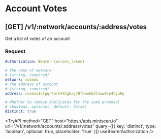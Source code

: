 # Account Votes

## **[GET]** /v1/:network/accounts/:address/votes

Get a list of votes of an account

### Request

```yaml filename="Headers"
Authorization: Bearer {access_token}
```

```yaml filename="Parameters"
# The name of network
# (string, required)
network: cosmos
# The address of account
# (string, required)
address: cosmos1clpqr4nrk4khgkxj78fcwwh6dl3uw4ep4tgu9q
```

```yaml filename="Queries"
# Whether to remove duplicates for the same proposal
# (boolean, optional, default: false)
distinct: true
```


<TryAPI
  method="GET"
  host="https://apis.mintscan.io"
  url="/v1/:network/accounts/:address/votes"
  query={[{ key: 'distinct', type: 'boolean', optional: true, placeholder: 'true' }]}
  useBearerAuthorization
/>
